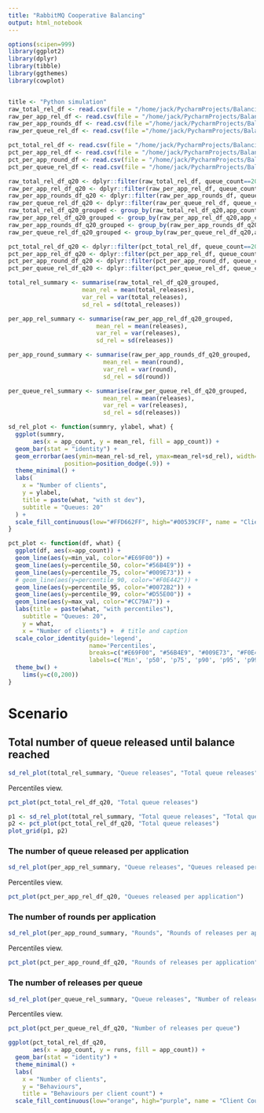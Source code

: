 ```yaml
---
title: "RabbitMQ Cooperative Balancing"
output: html_notebook
---
```


```r
options(scipen=999)
library(ggplot2)
library(dplyr)
library(tibble)
library(ggthemes)
library(cowplot)


title <- "Python simulation"
raw_total_rel_df <- read.csv(file = "/home/jack/PycharmProjects/BalancingQueues/1662806519.7579577_rrTrue_roptFalse_q20-20_ar1.5_total_rel.csv", sep=",")
raw_per_app_rel_df <- read.csv(file = "/home/jack/PycharmProjects/BalancingQueues/1662806519.7579577_rrTrue_roptFalse_q20-20_ar1.5_per_app_rel.csv", sep=",")
raw_per_app_rounds_df <- read.csv(file ="/home/jack/PycharmProjects/BalancingQueues/1662806519.7579577_rrTrue_roptFalse_q20-20_ar1.5_rounds.csv", sep=",")
raw_per_queue_rel_df <- read.csv(file ="/home/jack/PycharmProjects/BalancingQueues/1662806519.7579577_rrTrue_roptFalse_q20-20_ar1.5_per_queue_rel.csv", sep=",")

pct_total_rel_df <- read.csv(file = "/home/jack/PycharmProjects/BalancingQueues/agg_total_releases__1662806519.7579577_rrTrue_roptFalse_q20-20_ar1.5_total_rel.csv")
pct_per_app_rel_df <- read.csv(file = "/home/jack/PycharmProjects/BalancingQueues/agg_releases__1662806519.7579577_rrTrue_roptFalse_q20-20_ar1.5_per_app_rel.csv")
pct_per_app_round_df <- read.csv(file = "/home/jack/PycharmProjects/BalancingQueues/agg_round__1662806519.7579577_rrTrue_roptFalse_q20-20_ar1.5_rounds.csv")
pct_per_queue_rel_df <- read.csv(file = "/home/jack/PycharmProjects/BalancingQueues/agg_releases__1662806519.7579577_rrTrue_roptFalse_q20-20_ar1.5_per_queue_rel.csv")

raw_total_rel_df_q20 <- dplyr::filter(raw_total_rel_df, queue_count==20)
raw_per_app_rel_df_q20 <- dplyr::filter(raw_per_app_rel_df, queue_count==20)
raw_per_app_rounds_df_q20 <- dplyr::filter(raw_per_app_rounds_df, queue_count==20)
raw_per_queue_rel_df_q20 <- dplyr::filter(raw_per_queue_rel_df, queue_count==20)
raw_total_rel_df_q20_grouped <- group_by(raw_total_rel_df_q20,app_count)
raw_per_app_rel_df_q20_grouped <- group_by(raw_per_app_rel_df_q20,app_count)
raw_per_app_rounds_df_q20_grouped <- group_by(raw_per_app_rounds_df_q20,app_count)
raw_per_queue_rel_df_q20_grouped <- group_by(raw_per_queue_rel_df_q20,app_count)

pct_total_rel_df_q20 <- dplyr::filter(pct_total_rel_df, queue_count==20)
pct_per_app_rel_df_q20 <- dplyr::filter(pct_per_app_rel_df, queue_count==20)
pct_per_app_round_df_q20 <- dplyr::filter(pct_per_app_round_df, queue_count==20)
pct_per_queue_rel_df_q20 <- dplyr::filter(pct_per_queue_rel_df, queue_count==20)

total_rel_summary <- summarise(raw_total_rel_df_q20_grouped,
                     mean_rel = mean(total_releases),
                     var_rel = var(total_releases),
                     sd_rel = sd(total_releases))

per_app_rel_summary <- summarise(raw_per_app_rel_df_q20_grouped,
                         mean_rel = mean(releases),
                         var_rel = var(releases),
                         sd_rel = sd(releases))

per_app_round_summary <- summarise(raw_per_app_rounds_df_q20_grouped,
                           mean_rel = mean(round),
                           var_rel = var(round),
                           sd_rel = sd(round))

per_queue_rel_summary <- summarise(raw_per_queue_rel_df_q20_grouped,
                           mean_rel = mean(releases),
                           var_rel = var(releases),
                           sd_rel = sd(releases))

sd_rel_plot <- function(summry, ylabel, what) {
  ggplot(summry, 
       aes(x = app_count, y = mean_rel, fill = app_count)) +
  geom_bar(stat = "identity") +
  geom_errorbar(aes(ymin=mean_rel-sd_rel, ymax=mean_rel+sd_rel), width=.2,
                position=position_dodge(.9)) +
  theme_minimal() +
  labs(
    x = "Number of clients",
    y = ylabel,
    title = paste(what, "with st dev"),
    subtitle = "Queues: 20"
  ) +
  scale_fill_continuous(low="#FFD662FF", high="#00539CFF", name = "Client Count")
}

pct_plot <- function(df, what) {
  ggplot(df, aes(x=app_count)) + 
  geom_line(aes(y=min_val, color="#E69F00")) +
  geom_line(aes(y=percentile_50, color="#56B4E9")) +
  geom_line(aes(y=percentile_75, color="#009E73")) +
  # geom_line(aes(y=percentile_90, color="#F0E442")) +
  geom_line(aes(y=percentile_95, color="#0072B2")) +
  geom_line(aes(y=percentile_99, color="#D55E00")) +
  geom_line(aes(y=max_val, color="#CC79A7")) +
  labs(title = paste(what, "with percentiles"),
    subtitle = "Queues: 20",
    y = what,
    x = "Number of clients") +  # title and caption
  scale_color_identity(guide='legend',
                       name='Percentiles',
                       breaks=c("#E69F00", "#56B4E9", "#009E73", "#F0E442", "#0072B2", "#D55E00", "#CC79A7"),
                       labels=c('Min', 'p50', 'p75', 'p90', 'p95', 'p99', 'Max')) +
  theme_bw() +
    lims(y=c(0,200))
}
```

# Scenario

## Total number of queue released until balance reached

```r
sd_rel_plot(total_rel_summary, "Queue releases", "Total queue releases")
```

Percentiles view.

```r
pct_plot(pct_total_rel_df_q20, "Total queue releases")
```

```r
p1 <- sd_rel_plot(total_rel_summary, "Total queue releases", "Total queue releases")
p2 <- pct_plot(pct_total_rel_df_q20, "Total queue releases")
plot_grid(p1, p2)
```

### The number of queue released per application

```r
sd_rel_plot(per_app_rel_summary, "Queue releases", "Queues released per application")
```

Percentiles view.

```r
pct_plot(pct_per_app_rel_df_q20, "Queues released per application")
```

### The number of rounds per application

```r
sd_rel_plot(per_app_round_summary, "Rounds", "Rounds of releases per application")
```

Percentiles view.

```r
pct_plot(pct_per_app_round_df_q20, "Rounds of releases per application")
```

### The number of releases per queue

```r
sd_rel_plot(per_queue_rel_summary, "Queue releases", "Number of releases per queue")
```

Percentiles view.

```r
pct_plot(pct_per_queue_rel_df_q20, "Number of releases per queue")
```

```r
ggplot(pct_total_rel_df_q20, 
       aes(x = app_count, y = runs, fill = app_count)) +
  geom_bar(stat = "identity") +
  theme_minimal() +
  labs(
    x = "Number of clients",
    y = "Behaviours",
    title = "Behaviours per client count") +
  scale_fill_continuous(low="orange", high="purple", name = "Client Count")
```